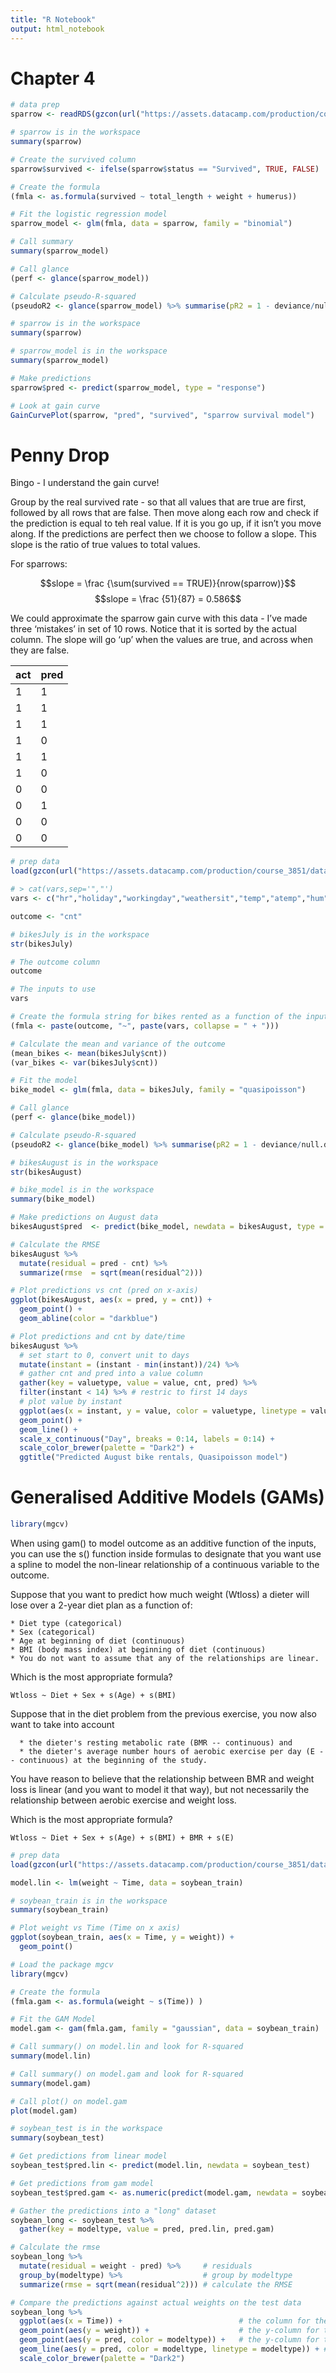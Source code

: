 ```yaml
---
title: "R Notebook"
output: html_notebook
---
```


# Chapter 4

```r
# data prep
sparrow <- readRDS(gzcon(url("https://assets.datacamp.com/production/course_3851/datasets/sparrow.rds")))
```


```r
# sparrow is in the workspace
summary(sparrow)

# Create the survived column
sparrow$survived <- ifelse(sparrow$status == "Survived", TRUE, FALSE)

# Create the formula
(fmla <- as.formula(survived ~ total_length + weight + humerus))

# Fit the logistic regression model
sparrow_model <- glm(fmla, data = sparrow, family = "binomial")

# Call summary
summary(sparrow_model)

# Call glance
(perf <- glance(sparrow_model))

# Calculate pseudo-R-squared
(pseudoR2 <- glance(sparrow_model) %>% summarise(pR2 = 1 - deviance/null.deviance))
```

```r
# sparrow is in the workspace
summary(sparrow)

# sparrow_model is in the workspace
summary(sparrow_model)

# Make predictions
sparrow$pred <- predict(sparrow_model, type = "response")

# Look at gain curve
GainCurvePlot(sparrow, "pred", "survived", "sparrow survival model")
```

# Penny Drop

Bingo - I understand the gain curve!

Group by the real survived rate - so that all values that are true are first, followed by all rows that are false. Then move along each row and check if the prediction is equal to teh real value. If it is you go up, if it isn't you move along. If the predictions are perfect then we choose to follow a slope. This slope is the ratio of true values to total values. 

For sparrows:

   $$slope = \frac {\sum(survived == TRUE)}{nrow(sparrow)}$$
  $$slope = \frac {51}{87} = 0.586$$

We could approximate the sparrow gain curve with this data - I've made three 'mistakes' in set of 10 rows. Notice that it is sorted by the actual column. The slope will go 'up' when the values are true, and across when they are false.

| act  | pred   |
|------|--------|
|    1 |   1    |   
|    1 |   1    |
|    1 |   1    |
|    1 |   0    |
|    1 |   1    |
|    1 |   0    |
|    0 |   0    |
|    0 |   1    |
|    0 |   0    |
|    0 |   0    |

```r
# prep data
load(gzcon(url("https://assets.datacamp.com/production/course_3851/datasets/Bikes.RData")))

# > cat(vars,sep='","')
vars <- c("hr","holiday","workingday","weathersit","temp","atemp","hum","windspeed")

outcome <- "cnt"
```


```r
# bikesJuly is in the workspace
str(bikesJuly)

# The outcome column
outcome 

# The inputs to use
vars 

# Create the formula string for bikes rented as a function of the inputs
(fmla <- paste(outcome, "~", paste(vars, collapse = " + ")))

# Calculate the mean and variance of the outcome
(mean_bikes <- mean(bikesJuly$cnt))
(var_bikes <- var(bikesJuly$cnt))

# Fit the model
bike_model <- glm(fmla, data = bikesJuly, family = "quasipoisson")

# Call glance
(perf <- glance(bike_model))

# Calculate pseudo-R-squared
(pseudoR2 <- glance(bike_model) %>% summarise(pR2 = 1 - deviance/null.deviance))
```

```r
# bikesAugust is in the workspace
str(bikesAugust)

# bike_model is in the workspace
summary(bike_model)

# Make predictions on August data
bikesAugust$pred  <- predict(bike_model, newdata = bikesAugust, type = "response")

# Calculate the RMSE
bikesAugust %>% 
  mutate(residual = pred - cnt) %>%
  summarize(rmse  = sqrt(mean(residual^2)))

# Plot predictions vs cnt (pred on x-axis)
ggplot(bikesAugust, aes(x = pred, y = cnt)) +
  geom_point() + 
  geom_abline(color = "darkblue")
```

```r
# Plot predictions and cnt by date/time
bikesAugust %>% 
  # set start to 0, convert unit to days
  mutate(instant = (instant - min(instant))/24) %>%  
  # gather cnt and pred into a value column
  gather(key = valuetype, value = value, cnt, pred) %>%
  filter(instant < 14) %>% # restric to first 14 days
  # plot value by instant
  ggplot(aes(x = instant, y = value, color = valuetype, linetype = valuetype)) + 
  geom_point() + 
  geom_line() + 
  scale_x_continuous("Day", breaks = 0:14, labels = 0:14) + 
  scale_color_brewer(palette = "Dark2") + 
  ggtitle("Predicted August bike rentals, Quasipoisson model")
```

# Generalised Additive Models (GAMs)

```r
library(mgcv)
```

When using gam() to model outcome as an additive function of the inputs, you can use the s() function inside formulas to designate that you want use a spline to model the non-linear relationship of a continuous variable to the outcome.

Suppose that you want to predict how much weight (Wtloss) a dieter will lose over a 2-year diet plan as a function of:

    * Diet type (categorical)
    * Sex (categorical)
    * Age at beginning of diet (continuous)
    * BMI (body mass index) at beginning of diet (continuous)
    * You do not want to assume that any of the relationships are linear.

Which is the most appropriate formula?

    Wtloss ~ Diet + Sex + s(Age) + s(BMI)

Suppose that in the diet problem from the previous exercise, you now also want to take into account

      * the dieter's resting metabolic rate (BMR -- continuous) and
      * the dieter's average number hours of aerobic exercise per day (E -- continuous) at the beginning of the study.

You have reason to believe that the relationship between BMR and weight loss is linear (and you want to model it that way), but not necessarily the relationship between aerobic exercise and weight loss.

Which is the most appropriate formula?

    Wtloss ~ Diet + Sex + s(Age) + s(BMI) + BMR + s(E)

```r
# prep data
load(gzcon(url("https://assets.datacamp.com/production/course_3851/datasets/Soybean.RData")))

model.lin <- lm(weight ~ Time, data = soybean_train)
```

```r
# soybean_train is in the workspace
summary(soybean_train)

# Plot weight vs Time (Time on x axis)
ggplot(soybean_train, aes(x = Time, y = weight)) + 
  geom_point()

# Load the package mgcv
library(mgcv)

# Create the formula 
(fmla.gam <- as.formula(weight ~ s(Time)) )

# Fit the GAM Model
model.gam <- gam(fmla.gam, family = "gaussian", data = soybean_train)

# Call summary() on model.lin and look for R-squared
summary(model.lin)

# Call summary() on model.gam and look for R-squared
summary(model.gam)

# Call plot() on model.gam
plot(model.gam)
```

```r
# soybean_test is in the workspace
summary(soybean_test)

# Get predictions from linear model
soybean_test$pred.lin <- predict(model.lin, newdata = soybean_test)

# Get predictions from gam model
soybean_test$pred.gam <- as.numeric(predict(model.gam, newdata = soybean_test))

# Gather the predictions into a "long" dataset
soybean_long <- soybean_test %>%
  gather(key = modeltype, value = pred, pred.lin, pred.gam)

# Calculate the rmse
soybean_long %>%
  mutate(residual = weight - pred) %>%     # residuals
  group_by(modeltype) %>%                  # group by modeltype
  summarize(rmse = sqrt(mean(residual^2))) # calculate the RMSE

# Compare the predictions against actual weights on the test data
soybean_long %>%
  ggplot(aes(x = Time)) +                          # the column for the x axis
  geom_point(aes(y = weight)) +                    # the y-column for the scatterplot
  geom_point(aes(y = pred, color = modeltype)) +   # the y-column for the point-and-line plot
  geom_line(aes(y = pred, color = modeltype, linetype = modeltype)) + # the y-column for the point-and-line plot
  scale_color_brewer(palette = "Dark2")
  
```

